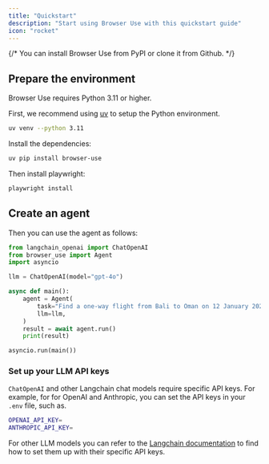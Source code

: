 ```yaml
---
title: "Quickstart"
description: "Start using Browser Use with this quickstart guide"
icon: "rocket"
---
```


{/* You can install Browser Use from PyPI or clone it from Github. */}

## Prepare the environment

Browser Use requires Python 3.11 or higher.

First, we recommend using [uv](https://docs.astral.sh/uv/) to setup the Python environment.

```bash
uv venv --python 3.11
```

Install the dependencies:

```bash
uv pip install browser-use
```

Then install playwright:

```bash
playwright install
```

## Create an agent

Then you can use the agent as follows:

```python agent.py
from langchain_openai import ChatOpenAI
from browser_use import Agent
import asyncio

llm = ChatOpenAI(model="gpt-4o")

async def main():
    agent = Agent(
        task="Find a one-way flight from Bali to Oman on 12 January 2025 on Google Flights. Return me the cheapest option.",
        llm=llm,
    )
    result = await agent.run()
    print(result)

asyncio.run(main())
```

### Set up your LLM API keys

`ChatOpenAI` and other Langchain chat models require specific API keys. For example, for for OpenAI and Anthropic, you can set the API keys in your `.env` file, such as.

```bash .env
OPENAI_API_KEY=
ANTHROPIC_API_KEY=
```

For other LLM models you can refer to the [Langchain documentation](https://python.langchain.com/docs/integrations/chat/) to find how to set them up with their specific API keys.
